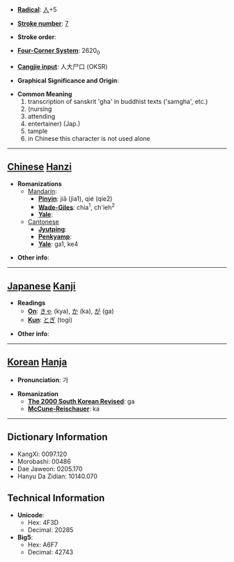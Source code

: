 * '''[[Wiktionary:Chinese radical index| Radical]]''': [[Wiktionary:Chinese radical index 人|人]]+5

* '''[[Wiktionary:Chinese total strokes index|Stroke number]]''': [[Wiktionary:Chinese total strokes index 7|7]]

* '''Stroke order''': 

* '''[[Wiktionary:Chinese four corner index|Four-Corner System]]''': 2620<sub>0</sub>

* '''[[Wiktionary:Chinese Cangjie index|Cangjie input]]''': 人大尸口 (OKSR)

* '''Graphical Significance and Origin''': 

* '''Common Meaning'''
*#transcription of sanskrit 'gha' in buddhist texts ('samgha', etc.)
*# (nursing
*# attending
*# entertainer) (Jap.)
*# tample
*# in Chinese this character is not used alone


----

== [[Chinese]] [[Hanzi]] ==

* '''Romanizations'''
** [[Mandarin]]:
*** '''[[Pinyin]]''': jiā (jia1), qié (qie2)
*** '''[[Wade-Giles]]''': chia<sup>1</sup>, ch'ieh<sup>2</sup>
*** '''[[Yale]]''': 
**[[Cantonese]]
***'''[[Jyutping]]''':
***'''[[Penkyamp]]''': 
***'''[[Yale]]''': ga1, ke4

* '''Other info''': 

----

== [[Japanese]] [[Kanji]] ==

* '''Readings'''
** '''[[On]]''': [[きゃ]] (kya), [[か]] (ka), [[が]] (ga)
** '''[[Kun]]''': [[とぎ]] (togi)

* '''Other info''':  

----

== [[Korean]] [[Hanja]] ==

* '''Pronunciation''': 가

* '''Romanization'''
** '''[[The 2000 South Korean Revised Romanization|The 2000 South Korean Revised]]''': ga
** '''[[McCune-Reischauer]]''': ka

----

== Dictionary Information ==

* KangXi: 0097.120
* Morobashi: 00486
* Dae Jaweon: 0205.170
* Hanyu Da Zidian: 10140.070

== Technical Information ==

* '''Unicode''':
** Hex: 4F3D
** Decimal: 20285
* '''Big5''':
** Hex: A6F7
** Decimal: 42743
